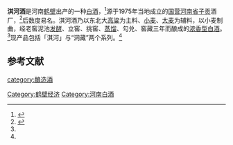 {{Primarysources|time=2022-02-14T07:50:24+00:00}}
'''淇河酒'''是河南[[鹤壁|鹤壁]]出产的一种[[中国烧酒|白酒]]，<ref name=l0>{{cite web|url=http://qbwb.hebiw.com/html/2011-12/08/content_62038.htm |title=淇河酒业新品面市，以新品凝聚新力量|language=Zh-hans|accessdate=2011年12月8日}}</ref>源于1975年当地成立的[[国营|国营]][[河南省|河南省]][[子贡|子贡]]酒厂，<ref name=l1>{{cite web|url=http://roll.sohu.com/20130813/n383998525.shtml|title=淇河酒业欲打造豫北领军品牌|language=Zh-hans|accessdate=2013年8月13日|archive-date=2020年10月31日|archive-url=https://web.archive.org/web/20201031083806/http://roll.sohu.com/20130813/n383998525.shtml|dead-url=no}}</ref>后数度易名。淇河酒乃以东北大[[高粱|高粱]]为主料、[[小麦|小麦]]、[[大麦|大麦]]为辅料，以小麦制曲，经老窖泥池[[发酵|发酵]]、立窖、挑窖、[[蒸馏|蒸馏]]、勾兑、窖藏三年而酿成的[[浓香型白酒|浓香型白酒]]。<ref name=l0/>现产品包括「淇河」与“洞藏”两个系列。<ref name=l0/>

==参考文献==
{{reflist}}
{{饮料小作品}}
{{中華酒文化}}

[[category:酿造酒|category:酿造酒]]
[[Category:鹤壁经济|Category:鹤壁经济]]
[[Category:河南白酒|Category:河南白酒]]